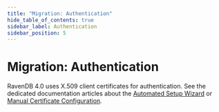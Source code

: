 ```yaml
---
title: "Migration: Authentication"
hide_table_of_contents: true
sidebar_label: Authentication
sidebar_position: 5
---
```



# Migration: Authentication

RavenDB 4.0 uses X.509 client certificates for authentication. See the dedicated documentation articles about the [Automated Setup Wizard](../../start/installation/setup-wizard.mdx) or [Manual Certificate Configuration](../../server/security/authentication/certificate-configuration.mdx).

